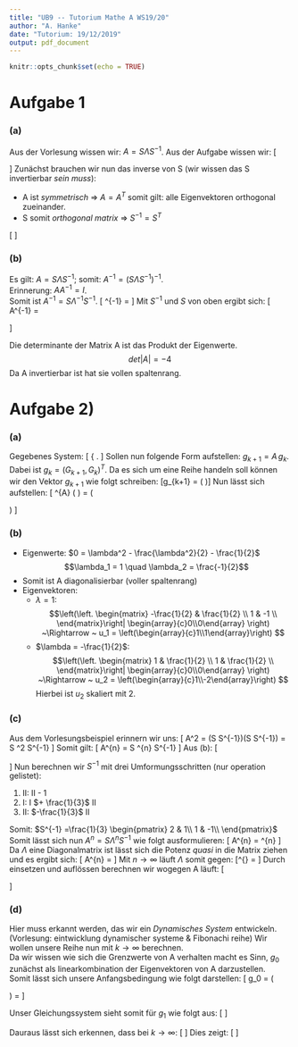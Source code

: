 ```yaml
---
title: "UB9 -- Tutorium Mathe A WS19/20"
author: "A. Hanke"
date: "Tutorium: 19/12/2019"
output: pdf_document
---
```


```r
knitr::opts_chunk$set(echo = TRUE)
```

# Aufgabe 1
### (a)
Aus der Vorlesung wissen wir: $A = S \Lambda S^{-1}$.
Aus der Aufgabe wissen wir:
\[
\begin{array}{cc}
{\Lambda = 
\begin{pmatrix}
    1   &   0   &   0\\
    0   &   -2  &   0\\
    0   &   0   &   2\\
\end{pmatrix}
}&{S = 
\begin{pmatrix}
    1   &   1   &   -1\\
    0   &   1   &   2\\
    -1  &   1   &   -1\\
\end{pmatrix}
}\\
\end{array}
\]
Zunächst brauchen wir nun das inverse von S (wir wissen das S invertierbar
*sein muss*):

- A ist _symmetrisch_ $\Rightarrow ~ A = A^T$ somit gilt: alle Eigenvektoren orthogonal zueinander.
- S somit _orthogonal matrix_ $\Rightarrow ~ S^{-1} = S^T$

\[
\begin{align}
A =&
\begin{pmatrix}
    1   &   1   &   -1\\
    0   &   1   &   2\\
    -1  &   1   &   -1\\
\end{pmatrix}
\begin{pmatrix}
    1   &   0   &   0\\
    0   &   -2  &   0\\
    0   &   0   &   2\\
\end{pmatrix}
\begin{pmatrix}
    1   &   0   &   -1\\
    1   &   1   &   1\\
    -1  &   2   &   -1\\
\end{pmatrix}\\
=&
\begin{pmatrix}
    1   &   -2  &   -2  \\
    0   &   -2  &   4   \\
    -1  &   -2  &   -2  \\
\end{pmatrix}
\begin{pmatrix}
    1   &   0   &   -1\\
    1   &   1   &   1\\
    -1  &   2   &   -1\\
\end{pmatrix}\\
=&
\begin{pmatrix}
    1   &   -6  &   -1  \\
    -6  &   6   &   -6  \\
    -1  &   -6  &   1   \\
\end{pmatrix}
\end{align}
\]

### (b)
Es gilt: $A = S\Lambda S^{-1}$; somit: $A^{-1} = \left( S\Lambda S^{-1} \right)^{-1}$.  
Erinnerung: $AA^{-1} = I$.  
Somit ist $A^{-1} = S \Lambda^{-1} S^{-1}$.
\[
\Lambda^{-1} =
\begin{pmatrix}
    1   &   0   &   0   \\
    0   &   \frac{-1}{2} &  0   \\
    0   &   0   &   \frac{1}{2} \\
\end{pmatrix}
\]
Mit $S^{-1}$ und $S$ von oben ergibt sich:
\[
A^{-1} =
\begin{pmatrix}
    1   &   -\frac{3}{2}    &   -1  \\
    -\frac{3}{2}    &   \frac{5}{2} &   -\frac{3}{2}    \\
    -1  &   -\frac{3}{2}    &   1   \\
\end{pmatrix}
\]

Die determinante der Matrix A ist das Produkt der Eigenwerte.
$$det|A| = -4$$
Da A invertierbar ist hat sie vollen spaltenrang.

# Aufgabe 2)
### (a)
Gegebenes System:
\[
\left\{
\begin{array}{lr}
    G_{k+2}= \frac{1}{2} G_{k+1}+ \frac{1}{2} G_{k}&\quad I\\
    G_{k+1}=G_{k+1}&\quad II\\
\end{array}
\right.
\]
Sollen nun folgende Form aufstellen: $g_{k+1} = A\, g_k$.
Dabei ist $g_{k} = \left( G_{k+1}, G_{k} \right)^T$.
Da es sich um eine Reihe handeln soll können wir den Vektor $g_{k+1}$
wie folgt schreiben:
\[g_{k+1} = \left(\begin{array}{c}G_{k+2} \\ G_{k+1}\end{array}\right)\]
Nun lässt sich aufstellen:
\[
\overbrace{\begin{pmatrix}
    \frac{1}{2} & \frac{1}{2} \\
    1           &       0     \\
\end{pmatrix}}^{A}
\left(\begin{array}{c} G_{k+1}\\G_k \end{array}\right) =
\left(\begin{array}{c}\frac{1}{2} G_{k+1}+ \frac{1}{2} G_{k} \\ G_{k+1}\end{array}\right)
\]

### (b)

- Eigenwerte: $0 = \lambda^2 - \frac{\lambda^2}{2} - \frac{1}{2}$
  $$\lambda_1 = 1 \quad \lambda_2 = \frac{-1}{2}$$
- Somit ist A diagonalisierbar (voller spaltenrang)
- Eigenvektoren:
  - $\lambda = 1$:  
    $$\left(\left.
    \begin{matrix}
        -\frac{1}{2} & \frac{1}{2} \\
        1            &      -1     \\
    \end{matrix}\right| \begin{array}{c}0\\0\end{array}
    \right)
    ~\Rightarrow ~ u_1 = \left(\begin{array}{c}1\\1\end{array}\right)
    $$
  - $\lambda = -\frac{1}{2}$:  
    $$\left(\left.
    \begin{matrix}
        1 & \frac{1}{2} \\
        1 & \frac{1}{2} \\
    \end{matrix}\right| \begin{array}{c}0\\0\end{array}
    \right)
    ~\Rightarrow ~ u_2 = \left(\begin{array}{c}1\\-2\end{array}\right)
    $$
    Hierbei ist $u_2$ skaliert mit 2.

### (c)
Aus dem Vorlesungsbeispiel erinnern wir uns:
\[
A^2 = (S \Lambda S^{-1})\cdot(S \Lambda S^{-1}) = S \Lambda^2 S^{-1}
\]
Somit gilt:
\[
A^{n} = S \Lambda^{n} S^{-1}
\]
Aus (b):
\[
\begin{array}{cc}
{\Lambda =
\begin{pmatrix}
    1   &   0\\
    0   &   -\frac{1}{2}\\
\end{pmatrix}
}&{S =
\begin{pmatrix}
    1   &   1\\
    1   &   -2\\
\end{pmatrix}
}\\
\end{array}
\]
Nun berechnen wir $S^{-1}$ mit drei Umformungsschritten (nur operation gelistet):

1. II: II - 1
2. I: I $+ \frac{1}{3}$ II
3. II: $-\frac{1}{3}$ II

Somit: $S^{-1} =\frac{1}{3}
\begin{pmatrix}
    2   &   1\\
    1   &  -1\\
\end{pmatrix}$  
Somit lässt sich nun $A^{n} = S\Lambda^{n} S^{-1}$ wie folgt
ausformulieren:
\[
A^{n} =\frac{1}{3}
\begin{pmatrix}
    1   &   1\\
    1   &   -2\\
\end{pmatrix}
\begin{pmatrix}
    1   &   0\\
    0   &   -\frac{1}{2}\\
\end{pmatrix}^{n}
\begin{pmatrix}
    2   &   1\\
    1   &  -1\\
\end{pmatrix}
\]
Da $\Lambda$ eine Diagonalmatrix ist lässt sich die Potenz _quasi_
in die Matrix ziehen und es ergibt sich:
\[
A^{n} =\frac{1}{3}
\begin{pmatrix}
    1   &   1\\
    1   &   -2\\
\end{pmatrix}
\begin{pmatrix}
    1   &   0\\
    0   &   -\frac{1}{2}^{n}\\
\end{pmatrix}
\begin{pmatrix}
    2   &   1\\
    1   &  -1\\
\end{pmatrix}
\]
Mit $n\rightarrow \infty$ läuft $\Lambda$ somit gegen:
\[\Lambda^{\infty} =
\begin{pmatrix}
    1   &   0\\
    0   &   0\\
\end{pmatrix}
\]
Durch einsetzen und auflössen berechnen wir wogegen A läuft:
\[
\begin{aligned}
    A^{\infty} &=\frac{1}{3}
    \begin{pmatrix}
        1   &   1\\
        1   &   -2\\
    \end{pmatrix}
    \begin{pmatrix}
        1   &   0\\
        0   &   0\\
    \end{pmatrix}
    \begin{pmatrix}
        2   &   1\\
        1   &  -1\\
    \end{pmatrix}\\
    &=
    \frac{1}{3}\left(\begin{array}{cc}{1} & {0} \\ {1} & {0}\end{array}\right)\left(\begin{array}{cc}{2} & {1} \\ {1} & {-1}\end{array}\right)\\
    &=
    \frac{1}{3}\left(\begin{array}{cc}{2} & {1} \\ {2} & {1}\end{array}\right)
\end{aligned}
\]

### (d)
Hier muss erkannt werden, das wir ein _Dynamisches System_ entwickeln.
(Vorlesung: eintwicklung dynamischer systeme & Fibonachi reihe)
Wir wollen unsere Reihe nun mit $k\rightarrow \infty$ berechnen.  
Da wir wissen wie sich die Grenzwerte von A verhalten macht es Sinn,
$g_0$ zunächst als linearkombination der Eigenvektoren von A darzustellen.  
Somit lässt sich unsere Anfangsbedingung wie folgt darstellen:
\[
g_0 = \left(\begin{array}{c}1\\0\end{array}\right) =
\frac{1}{3} \left[ 2u_1 + u_2 \right]
\]

Unser Gleichungssystem sieht somit für $g_1$ wie folgt aus:
\[
\begin{align}
    g_{1} &= A \times \frac{1}{3} \left[ 2u_1 + u_2 \right]\\
    &= \frac{1}{3} \left[ 2Au_1 + Au_2 \right]\\
    &= \frac{1}{3} \left[ 2\lambda_1u_1 + \lambda_2u_2 \right]\\
    &= \frac{1}{3}
    \left[ 2\lambda_1\left(\begin{array}{c}1\\1\end{array}\right) +
    \lambda_2\left(\begin{array}{c}1\\-2\end{array}\right) \right]
\end{align}
\]

Dauraus lässt sich erkennen, dass bei $k \rightarrow \infty$:
\[
\begin{align}
    g_{\infty}&= \frac{1}{3}
    \left[ 2
    \underbrace{\lambda_1^{\infty}}_{\rightarrow 1}
    \left(\begin{array}{c}1\\1\end{array}\right) +
    \underbrace{\lambda_2^{\infty}}_{\rightarrow 0}
    \left(\begin{array}{c}1\\-2\end{array}\right) \right]\\
    g_{\infty} &\rightarrow \frac{2}{3} u_1
\end{align}
\]
Dies zeigt:
\[
\begin{align}
    \left(\begin{array}{c}G_{\infty +1}\\G_{\infty}\end{array}\right)
    &= \frac{2}{3} \left(\begin{array}{c}1\\1\end{array}\right)\\
    G_n &\rightarrow \frac{2}{3}
\end{align}
\]
